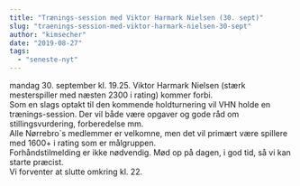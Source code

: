 ```yaml
---
title: "Trænings-session med Viktor Harmark Nielsen (30. sept)"
slug: "traenings-session-med-viktor-harmark-nielsen-30-sept"
author: "kimsecher"
date: "2019-08-27"
tags: 
  - "seneste-nyt"
---
```


mandag 30. september kl. 19.25. 
Viktor Harmark Nielsen (stærk mesterspiller med næsten 2300 i rating) kommer forbi.  
Som en slags optakt til den kommende holdturnering vil VHN holde en trænings-session. Der vil både være opgaver og gode råd om stillingsvurdering, forberedelse mm.  
Alle Nørrebro´s medlemmer er velkomne, men det vil primært være spillere med 1600+ i rating som er målgruppen.  
Forhåndstilmelding er ikke nødvendig. Mød op på dagen, i god tid, så vi kan starte præcist.  
Vi forventer at slutte omkring kl. 22.
